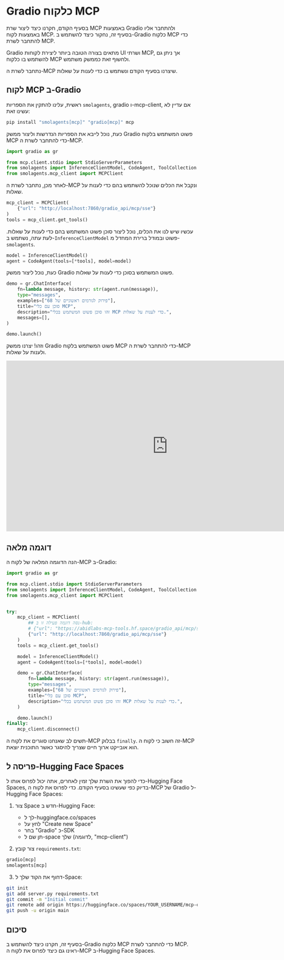 # Gradio כלקוח MCP

בסעיף הקודם, חקרנו כיצד ליצור שרת MCP באמצעות Gradio ולהתחבר אליו באמצעות לקוח MCP. בסעיף זה, נחקור כיצד להשתמש ב-Gradio כלקוח MCP כדי להתחבר לשרת MCP.

<Tip>

Gradio מתאים בצורה הטובה ביותר ליצירת לקוחות UI ושרתי MCP, אך ניתן גם להשתמש בו כלקוח MCP ולחשוף זאת כממשק משתמש.

</Tip>

נתחבר לשרת ה-MCP שיצרנו בסעיף הקודם ונשתמש בו כדי לענות על שאלות.

## לקוח MCP ב-Gradio

ראשית, עלינו להתקין את הספריות `smolagents`, gradio ו-mcp-client, אם עדיין לא עשינו זאת:

```bash
pip install "smolagents[mcp]" "gradio[mcp]" mcp
```

כעת, נוכל לייבא את הספריות הנדרשות וליצור ממשק Gradio פשוט המשתמש בלקוח MCP כדי להתחבר לשרת ה-MCP.


```python
import gradio as gr

from mcp.client.stdio import StdioServerParameters
from smolagents import InferenceClientModel, CodeAgent, ToolCollection
from smolagents.mcp_client import MCPClient
```

לאחר מכן, נתחבר לשרת ה-MCP ונקבל את הכלים שנוכל להשתמש בהם כדי לענות על שאלות.

```python
mcp_client = MCPClient(
    {"url": "http://localhost:7860/gradio_api/mcp/sse"}
)
tools = mcp_client.get_tools()
```

עכשיו שיש לנו את הכלים, נוכל ליצור סוכן פשוט המשתמש בהם כדי לענות על שאלות. לעת עתה, נשתמש ב-`InferenceClientModel` פשוט ובמודל ברירת המחדל מ-`smolagents`.

```python
model = InferenceClientModel()
agent = CodeAgent(tools=[*tools], model=model)
```

כעת, נוכל ליצור ממשק Gradio פשוט המשתמש בסוכן כדי לענות על שאלות.

```python
demo = gr.ChatInterface(
    fn=lambda message, history: str(agent.run(message)),
    type="messages",
    examples=["פירוק לגורמים ראשוניים של 68"],
    title="סוכן עם כלי MCP",
    description="זהו סוכן פשוט המשתמש בכלי MCP כדי לענות על שאלות.",
    messages=[],
)

demo.launch()
```

וזהו! יצרנו ממשק Gradio פשוט המשתמש בלקוח MCP כדי להתחבר לשרת ה-MCP ולענות על שאלות.

<iframe
	src="https://mcp-course-unit2-gradio-client.hf.space"
	frameborder="0"
	width="850"
	height="450"
></iframe>


## דוגמה מלאה

הנה הדוגמה המלאה של לקוח ה-MCP ב-Gradio:

```python
import gradio as gr

from mcp.client.stdio import StdioServerParameters
from smolagents import InferenceClientModel, CodeAgent, ToolCollection
from smolagents.mcp_client import MCPClient


try:
    mcp_client = MCPClient(
        ## נסה דוגמה פעילה זו ב-hub:
        # {"url": "https://abidlabs-mcp-tools.hf.space/gradio_api/mcp/sse"}
        {"url": "http://localhost:7860/gradio_api/mcp/sse"}
    )
    tools = mcp_client.get_tools()

    model = InferenceClientModel()
    agent = CodeAgent(tools=[*tools], model=model)

    demo = gr.ChatInterface(
        fn=lambda message, history: str(agent.run(message)),
        type="messages",
        examples=["פירוק לגורמים ראשוניים של 68"],
        title="סוכן עם כלי MCP",
        description="זהו סוכן פשוט המשתמש בכלי MCP כדי לענות על שאלות.",
    )

    demo.launch()
finally:
    mcp_client.disconnect()
```

תשים לב שאנחנו סוגרים את לקוח ה-MCP בבלוק `finally`. זה חשוב כי לקוח ה-MCP הוא אובייקט ארוך חיים שצריך להיסגר כאשר התוכנית יוצאת.

## פריסה ל-Hugging Face Spaces

כדי להפוך את השרת שלך זמין לאחרים, אתה יכול לפרוס אותו ל-Hugging Face Spaces, בדיוק כפי שעשינו בסעיף הקודם.
כדי לפרוס את לקוח ה-MCP של Gradio ל-Hugging Face Spaces:

1. צור Space חדש ב-Hugging Face:
   - לך ל-huggingface.co/spaces
   - לחץ על "Create new Space"
   - בחר "Gradio" כ-SDK
   - תן שם ל-space שלך (לדוגמה, "mcp-client")

2. צור קובץ `requirements.txt`:
```txt
gradio[mcp]
smolagents[mcp]
```

3. דחוף את הקוד שלך ל-Space:
```bash
git init
git add server.py requirements.txt
git commit -m "Initial commit"
git remote add origin https://huggingface.co/spaces/YOUR_USERNAME/mcp-client
git push -u origin main
```

## סיכום

בסעיף זה, חקרנו כיצד להשתמש ב-Gradio כלקוח MCP כדי להתחבר לשרת MCP. ראינו גם כיצד לפרוס את לקוח ה-MCP ב-Hugging Face Spaces.
